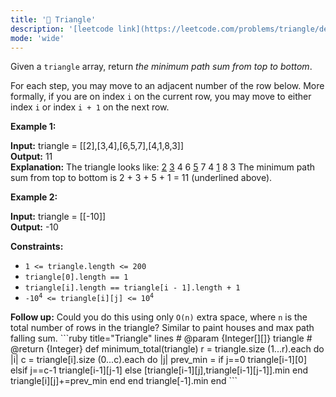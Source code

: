 ```yaml
---
title: '🧀 Triangle'
description: '[leetcode link](https://leetcode.com/problems/triangle/description/)'
mode: 'wide'
---
```

<Tabs>
  <Tab title="Question" icon="circle-question" iconType="regular">
    <Card>
      <p>Given a <code>triangle</code> array, return <em>the minimum path sum from top to bottom</em>.</p>  <p>For each step, you may move to an adjacent number of the row below. More formally, if you are on index <code>i</code> on the current row, you may move to either index <code>i</code> or index <code>i + 1</code> on the next row.</p>   <p><strong class="example">Example 1:</strong></p>   <strong>Input:</strong> triangle = [[2],[3,4],[6,5,7],[4,1,8,3]] <br/> <strong>Output:</strong> 11 <br/> <strong>Explanation:</strong> The triangle looks like:    <u>2</u>   <u>3</u> 4  6 <u>5</u> 7 4 <u>1</u> 8 3 The minimum path sum from top to bottom is 2 + 3 + 5 + 1 = 11 (underlined above).   <p><strong class="example">Example 2:</strong></p>   <strong>Input:</strong> triangle = [[-10]] <br/> <strong>Output:</strong> -10    <p><strong>Constraints:</strong></p>  <ul>  <li><code>1 &lt;= triangle.length &lt;= 200</code></li>  <li><code>triangle[0].length == 1</code></li>  <li><code>triangle[i].length == triangle[i - 1].length + 1</code></li>  <li><code>-10<sup>4</sup> &lt;= triangle[i][j] &lt;= 10<sup>4</sup></code></li> </ul>   <strong>Follow up:</strong> Could you&nbsp;do this using only <code>O(n)</code> extra space, where <code>n</code> is the total number of rows in the triangle?
    </Card>
  </Tab>
  <Tab title="Solution" icon="lightbulb" iconType="regular" >
    <Card>
      Similar to paint houses and max path falling sum. 
    </Card>
  <Expandable title="code">
    <CodeGroup dropdown>
```ruby title="Triangle" lines
# @param {Integer[][]} triangle
# @return {Integer}
def minimum_total(triangle)
  r = triangle.size
  (1...r).each do |i|
    c = triangle[i].size
    (0...c).each do |j|
      prev_min = if j==0
                    triangle[i-1][0]
                elsif j==c-1
                    triangle[i-1][j-1]
                else
                    [triangle[i-1][j],triangle[i-1][j-1]].min
                end
      triangle[i][j]+=prev_min
    end
  end
  triangle[-1].min
end
```
    </CodeGroup>
  </Expandable>
  </Tab>
</Tabs>